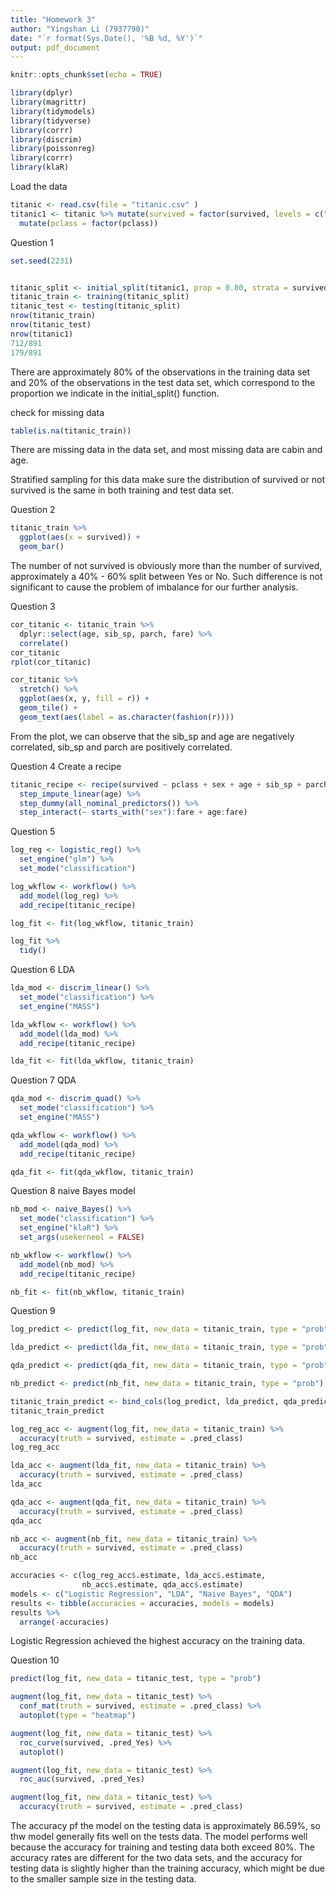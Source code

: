```yaml
---
title: "Homework 3"
author: "Yingshan Li (7937790)"
date: "`r format(Sys.Date(), '%B %d, %Y')`"
output: pdf_document
---
```


```r
knitr::opts_chunk$set(echo = TRUE)
```

```r
library(dplyr)
library(magrittr)
library(tidymodels)
library(tidyverse)
library(corrr)
library(discrim)
library(poissonreg)
library(corrr)
library(klaR)
```

Load the data
```r
titanic <- read.csv(file = "titanic.csv" )
titanic1 <- titanic %>% mutate(survived = factor(survived, levels = c("Yes", "No"))) %>% 
  mutate(pclass = factor(pclass))
```

Question 1
```r
set.seed(2231)


titanic_split <- initial_split(titanic1, prop = 0.80, strata = survived)
titanic_train <- training(titanic_split)
titanic_test <- testing(titanic_split)
nrow(titanic_train)
nrow(titanic_test)
nrow(titanic1)
712/891 
179/891
```
There are approximately 80% of the observations in the training data set and 20% of the observations in the test data set, which correspond to the proportion we indicate in the initial_split() function. 

check for missing data
```r
table(is.na(titanic_train))

```
There are missing data in the data set, and most missing data are cabin and age. 

Stratified sampling for this data make sure the distribution of survived or not survived is the same in both training and test data set. 

Question 2
```r
titanic_train %>% 
  ggplot(aes(x = survived)) +
  geom_bar()
```

The number of not survived is obviously more than the number of survived, approximately a 40% - 60% split between Yes or No. Such difference is not significant to cause the problem of imbalance for our further analysis. 

Question 3
```r
cor_titanic <- titanic_train %>% 
  dplyr::select(age, sib_sp, parch, fare) %>% 
  correlate()
cor_titanic
rplot(cor_titanic)
```


```r
cor_titanic %>% 
  stretch() %>% 
  ggplot(aes(x, y, fill = r)) +
  geom_tile() +
  geom_text(aes(label = as.character(fashion(r))))
```

From the plot, we can observe that the sib_sp and age are negatively correlated, sib_sp and parch are positively correlated. 

Question 4 
Create a recipe
```r
titanic_recipe <- recipe(survived ~ pclass + sex + age + sib_sp + parch + fare, data = titanic_train) %>%
  step_impute_linear(age) %>% 
  step_dummy(all_nominal_predictors()) %>% 
  step_interact(~ starts_with("sex"):fare + age:fare)

```

Question 5
```r
log_reg <- logistic_reg() %>% 
  set_engine("glm") %>% 
  set_mode("classification")
```


```r
log_wkflow <- workflow() %>% 
  add_model(log_reg) %>% 
  add_recipe(titanic_recipe)

log_fit <- fit(log_wkflow, titanic_train)
```


```r
log_fit %>% 
  tidy()
```

Question 6
LDA
```r
lda_mod <- discrim_linear() %>% 
  set_mode("classification") %>% 
  set_engine("MASS")
```

```r
lda_wkflow <- workflow() %>% 
  add_model(lda_mod) %>% 
  add_recipe(titanic_recipe)

lda_fit <- fit(lda_wkflow, titanic_train)
```


Question 7
QDA
```r
qda_mod <- discrim_quad() %>% 
  set_mode("classification") %>% 
  set_engine("MASS")
```

```r
qda_wkflow <- workflow() %>% 
  add_model(qda_mod) %>% 
  add_recipe(titanic_recipe)

qda_fit <- fit(qda_wkflow, titanic_train)
```


Question 8
naive Bayes model
```r
nb_mod <- naive_Bayes() %>% 
  set_mode("classification") %>% 
  set_engine("klaR") %>% 
  set_args(usekerneol = FALSE)
```

```r
nb_wkflow <- workflow() %>% 
  add_model(nb_mod) %>% 
  add_recipe(titanic_recipe)

nb_fit <- fit(nb_wkflow, titanic_train)

```

Question 9

```r
log_predict <- predict(log_fit, new_data = titanic_train, type = "prob")
```

```r
lda_predict <- predict(lda_fit, new_data = titanic_train, type = "prob")
```



```r
qda_predict <- predict(qda_fit, new_data = titanic_train, type = "prob")
```


```r
nb_predict <- predict(nb_fit, new_data = titanic_train, type = "prob")
```

```r
titanic_train_predict <- bind_cols(log_predict, lda_predict, qda_predict, nb_predict)
titanic_train_predict
```


```r
log_reg_acc <- augment(log_fit, new_data = titanic_train) %>% 
  accuracy(truth = survived, estimate = .pred_class)
log_reg_acc
```
```r
lda_acc <- augment(lda_fit, new_data = titanic_train) %>% 
  accuracy(truth = survived, estimate = .pred_class)
lda_acc
```
```r
qda_acc <- augment(qda_fit, new_data = titanic_train) %>% 
  accuracy(truth = survived, estimate = .pred_class)
qda_acc
```

```r
nb_acc <- augment(nb_fit, new_data = titanic_train) %>% 
  accuracy(truth = survived, estimate = .pred_class)
nb_acc
```

```r
accuracies <- c(log_reg_acc$.estimate, lda_acc$.estimate, 
                nb_acc$.estimate, qda_acc$.estimate)
models <- c("Logistic Regression", "LDA", "Naive Bayes", "QDA")
results <- tibble(accuracies = accuracies, models = models)
results %>% 
  arrange(-accuracies)
```
Logistic Regression achieved the highest accuracy on the training data.

Question 10
```r
predict(log_fit, new_data = titanic_test, type = "prob")
```

```r
augment(log_fit, new_data = titanic_test) %>% 
  conf_mat(truth = survived, estimate = .pred_class) %>% 
  autoplot(type = "heatmap")

```



```r

augment(log_fit, new_data = titanic_test) %>%
  roc_curve(survived, .pred_Yes) %>%
  autoplot()
```

```r
augment(log_fit, new_data = titanic_test) %>%
  roc_auc(survived, .pred_Yes)
```

```r
augment(log_fit, new_data = titanic_test) %>% 
  accuracy(truth = survived, estimate = .pred_class)
```

The accuracy pf the model on the testing data is approximately 86.59%, so thw model generally fits well on the tests data. The model performs well because the accuracy for training and testing data both exceed 80%. The accuracy rates are different for the two data sets, and the accuracy for testing data is slightly higher than  the training accuracy, which might be due to the smaller sample size in the testing data. 
